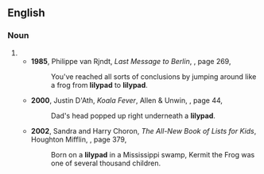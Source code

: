 {{also|lily pad}}

==English==

===Noun===
{{en-noun|head=[[lily]][[pad]]}}
# {{alternative spelling of|en|lily pad}}
#* '''1985''', Philippe van Rjndt, ''Last Message to Berlin'', {{ISBN|0441471285}}, page 269,
#*: You've reached all sorts of conclusions by jumping around like a frog from '''lilypad''' to '''lilypad'''.
#* '''2000''', Justin D'Ath, ''Koala Fever'', Allen & Unwin, {{ISBN|1865083992}}, page 44,
#*: Dad's head popped up right underneath a '''lilypad'''.
#* '''2002''', Sandra and Harry Choron, ''The All-New Book of Lists for Kids'', Houghton Mifflin, {{ISBN|0618191356}}, page 379,
#*: Born on a '''lilypad''' in a Mississippi swamp, Kermit the Frog was one of several thousand children.
